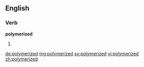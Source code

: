 ==English==

===Verb===
'''polymerized'''
# {{past of|polymerize}}

[[de:polymerized]]
[[mg:polymerized]]
[[sv:polymerized]]
[[vi:polymerized]]
[[zh:polymerized]]